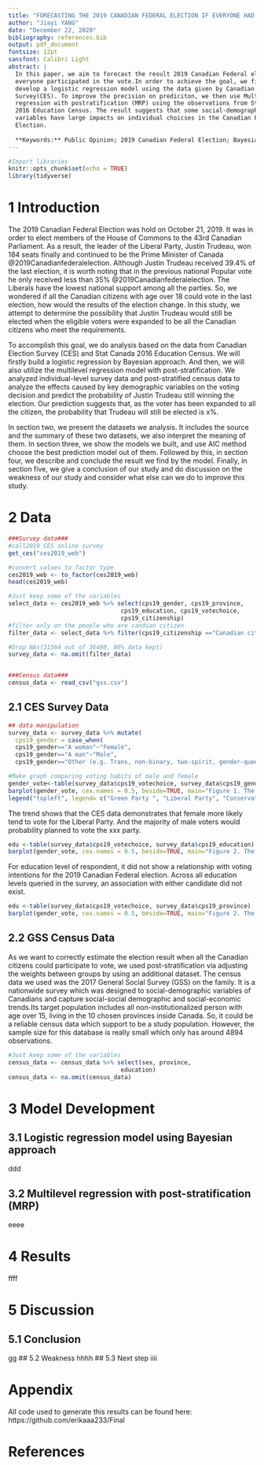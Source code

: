 ```yaml
---
title: "FORECASTING THE 2019 CANADIAN FEDERAL ELECTION IF EVERYONE HAD VOTED"
author: "Jiayi YANG"
date: "December 22, 2020"
bibliography: references.bib
output: pdf_document
fontsize: 12pt
sansfont: Calibri Light
abstract: |
  In this paper, we aim to forecast the result 2019 Canadian Federal election if 
  everyone participated in the vote.In order to achieve the goal, we firstly 
  develop a logistic regression model using the data given by Canadian Election 
  Survey(CES). To improve the precision on prediciton, we then use Multilevel 
  regression with postratification (MRP) using the observations from Stat Canada 
  2016 Education Census. The result suggests that some social-demographic 
  variables have large impacts on individual choicses in the Canadian Federal 
  Election.
  
  **Keywords:** Public Opinion; 2019 Canadian Federal Election; Bayesian Approach; Multilevel Regression with Poststratification
---
```

```r
#Import libraries
knitr::opts_chunk$set(echo = TRUE)
library(tidyverse)

```
# 1 Introduction
The 2019 Canadian Federal Election was hold on October 21, 2019. It was in order to elect members of the House of Commons to the 43rd Canadian Parliament. As a result, the leader of the Liberal Party, Justin Trudeau, won 184 seats finally and continued to be the Prime Minister of Canada @2019Canadianfederalelection. Although Justin Trudeau received 39.4% of the last election, it is worth noting that in the previous national Popular vote he only received less than 35% @2019Canadianfederalelection. The Liberals have the lowest national support among all the parties. So, we wondered if all the Canadian citizens with age over 18 could vote in the last election, how would the results of the election change. In this study, we attempt to determine the possibility that Justin Trudeau would still be elected when the eligible voters were expanded to be all the Canadian citizens who meet the requirements.

To accomplish this goal, we do analysis based on the data from Canadian Election Survey (CES) and Stat Canada 2016 Education Census. We will firstly build a logistic regression by Bayesian approach. And then, we will also utilize the multilevel regression model with post-stratification. We analyzed individual-level survey data and post-stratified census data to analyze the effects caused by key demographic variables on the voting decision and predict the probability of Justin Trudeau still winning the election. Our prediction suggests that, as the voter has been expanded to all the citizen, the probability that Trudeau will still be elected is x%.

In section two, we present the datasets we analysis. It includes the source and the summary of these two datasets, we also interpret the meaning of them. In section three, we show the models we built, and use AIC method choose the best prediction model out of them. Followed by this, in section four, we describe and conclude the result we find by the model. Finally, in section five, we give a conclusion of our study and do discussion on the weakness of our study and consider what else can we do to improve this study. 


\pagebreak

# 2 Data
```r
###Survey data###
#call2019 CES online survey
get_ces("ces2019_web")

#convert values to factor type
ces2019_web <- to_factor(ces2019_web)
head(ces2019_web)

#Just keep some of the variables
select_data <- ces2019_web %>% select(cps19_gender, cps19_province, 
                                cps19_education, cps19_votechoice, 
                                cps19_citizenship)
#filter only on the people who are candian citizen
filter_data <- select_data %>% filter(cps19_citizenship =="Canadian citizen")

#Drop NAs(31564 out of 36480, 86% data kept)
survey_data <- na.omit(filter_data)


###Census data###
census_data <- read_csv("gss.csv")
```

## 2.1 CES Survey Data

```r
## data manipulation
survey_data <- survey_data %>% mutate(
  cps19_gender = case_when( 
  cps19_gender=="A woman"~"Female",
  cps19_gender=="A man"~"Male",
  cps19_gender=="Other (e.g. Trans, non-binary, two-spirit, gender-queer)"~"Others"))

#Make graph comparing voting habits of male and female
gender_vote<-table(survey_data$cps19_votechoice, survey_data$cps19_gender)
barplot(gender_vote, cex.names = 0.5, beside=TRUE, main="Figure 1. The Preference of Voting in 2019 By Gender", xlab= "Gender", col = c("#999999", "#E69F00", "#56B4E9", "#009E73", "#F0E442", "#0072B2", "#D55E00", "#CC79A7"))
legend("topleft", legend= c("Green Party ", "Liberal Party", "Conservative Party", "ndp", "Bloc Québécois", "People's Party", "Another party (please specify)", "Don't know/ Prefer not to answer"), fill = c("#999999", "#E69F00", "#56B4E9", "#009E73", "#F0E442", "#0072B2", "#D55E00", "#CC79A7"))
```
The trend shows that the CES data demonstrates that female more likely tend to vote for the Liberal Party. And the majority of male voters would probability planned to vote the xxx party.


```r
edu <-table(survey_data$cps19_votechoice, survey_data$cps19_education)
barplot(gender_vote, cex.names = 0.5, beside=TRUE, main="Figure 2. The Preference of Voting in 2019 By Education", xlab= "Education")
```
For education level of respondent, it did not show a relationship with voting intentions for the 2019 Canadian Federal election. Across all education levels queried in the survey, an association with either candidate did not exist.  

```r
edu <-table(survey_data$cps19_votechoice, survey_data$cps19_province)
barplot(gender_vote, cex.names = 0.5, beside=TRUE, main="Figure 2. The Preference of Voting in 2019 By Province", xlab= "Education")
```


## 2.2 GSS Census Data
As we want to correctly estimate the election result when all the Canadian citizens could participate to vote, we used post-stratification via adjusting the weights between groups by using an additional dataset.
The census data we used was the 2017 General Social Survey (GSS) on the family. It is a nationwide survey which was designed to social-demographic variables of Canadians and capture social-social demographic and social-economic trends.Its target population includes all non-institutionalized person with age over 15, living in the 10 chosen provinces inside Canada. So, it could be a reliable census data which support to be a study population. However, the sample size for this database is really small which only has around 4894 observations.
```r
#Just keep some of the variables
census_data <- census_data %>% select(sex, province, 
                                education)
census_data <- na.omit(census_data)
```


\pagebreak

# 3 Model Development
## 3.1 Logistic regression model using Bayesian approach
ddd

## 3.2 Multilevel regression with post-stratification (MRP)
eeee

\pagebreak

# 4 Results
ffff

\pagebreak

# 5 Discussion
## 5.1 Conclusion
gg
## 5.2 Weakness
hhhh
## 5.3 Next step
iiii


\pagebreak

# Appendix

All code used to generate this results can be found here: 
https://github.com/erikaaa233/Final

# References